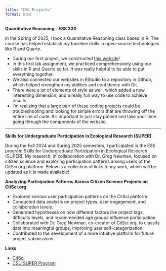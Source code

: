 ```yaml
---
title: "CSU Projects"
format: html
---
```


**Quantitative Reasoning - ESS 330**

In the Spring of 2025, I took a Quantitative Reasoning class based in R. The course has helped establish my baseline skills in open-source technologies like R and Quarto.

-   During our first project, we constructed [this website](https://melissanmay.github.io/)!
-   In this first lab assignment, we practiced comprehensively using our skills in R and Quarto so far. It was really helpful to be able to put everything together.
-   We also connected our websites in RStudio to a repository in Github, which helped strengthen my abilities and confidence with Git.
-   There were a lot of elements of style as well, which added a new interesting dimension, and a really fun way to use code to achieve results.
-   I'm realizing that a large part of these coding projects could be troubleshooting and looking for simple errors that are throwing off the entire line of code. It's important to just stay patient and take your time going through the components of the website.

------------------------------------------------------------------------

**Skills for Undergraduate Participation in Ecological Research (SUPER)**

During the Fall 2024 and Spring 2025 semesters, I participated in the ESS program Skills for Undergraduate Participation in Ecological Research (SUPER). My research, in collaboration with Dr. Greg Newman, focused on citizen science and exploring participation patterns among users of the CitSci.org platform. Below is a collection of links to my work, which will be updated as it is made available!

**Analyzing Participation Patterns Across Citizen Science Projects on CitSci.org**

-   Explored various user participation patterns on the CitSci platform.
-   Conducted data analysis on project types, user engagement, and collaboration levels.
-   Generated hypotheses on how different factors like project tags, difficulty levels, and recommended age groups influence participation.
-   Collaborated with Dr. Greg Newman, co-creator of CitSci.org, to classify data into meaningful groups, improving user self-categorization.
-   Contributed to the development of a more intuitive platform for future project submissions.

**Links**

-   [CitSci](https://citsci.org/)
-   [CSU SUPER Program](https://warnercnr.colostate.edu/ess/ess-undergraduate-degree-tracks/ess-undergraduate-internships-research/super-home/)
